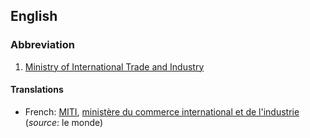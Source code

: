 {{also|miti}}
==English==

===Abbreviation===
{{wikipedia}}
{{en-abbr}}

# [[Ministry of International Trade and Industry]]

====Translations====

{{trans-top|Ministry of International Trade and Industry}}
* French: [[MITI]], [[ministère du commerce international et de l'industrie]] (''source'': le monde)
{{trans-mid}}
{{trans-bottom}}